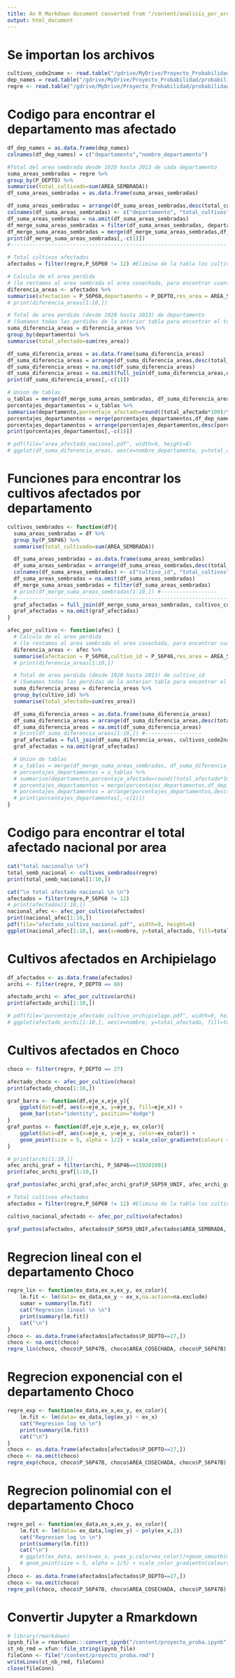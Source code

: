 ```yaml
---
title: An R Markdown document converted from "/content/analisis_por_areas.ipynb"
output: html_document
---
```

# Se importan los archivos

```r
cultivos_code2name <- read.table("/gdrive/MyDrive/Proyecto_Probabilidad/probabilidad/equivalencias_cultivos_code.csv", sep=",", header=TRUE)
dep_names = read.table("/gdrive/MyDrive/Proyecto_Probabilidad/probabilidad/codigo_depto_a_nombre.csv",sep=",", header=TRUE)
regre <- read.table("/gdrive/MyDrive/Proyecto_Probabilidad/probabilidad/cultivos_nacional_filtrado.csv", sep=",", header=TRUE)
```

# Codigo para encontrar el departamento mas afectado

```r
df_dep_names = as.data.frame(dep_names)
colnames(df_dep_names) = c("departamento","nombre_departamento")

#Total del area sembrada desde 1920 hasta 2013 de cada departamento
suma_areas_sembradas = regre %>%
group_by(P_DEPTO) %>%
summarise(total_cultivado=sum(AREA_SEMBRADA))
df_suma_areas_sembradas = as.data.frame(suma_areas_sembradas)

df_suma_areas_sembradas = arrange(df_suma_areas_sembradas,desc(total_cultivado))
colnames(df_suma_areas_sembradas) <- c("departamento", "total_cultivos")
df_suma_areas_sembradas = na.omit(df_suma_areas_sembradas)
df_merge_suma_areas_sembradas = filter(df_suma_areas_sembradas, departamento != 63)
df_merge_suma_areas_sembradas = merge(df_merge_suma_areas_sembradas,df_dep_names,by="departamento")
print(df_merge_suma_areas_sembradas[,-c(1)])
#---------------------------------------------------------------------

# Total cultivos afectados
afectados = filter(regre,P_S6P60 != 12) #Elimina de la tabla los cultivos que no fueron afectados

# Calculo de el area perdida 
# (le restamos al area sembrada el area cosechada, para encontrar cuanto se perdio en cada reporte)
diferencia_areas <- afectados %>%
summarise(afectacion = P_S6P60,departamento = P_DEPTO,res_area = AREA_SEMBRADA-AREA_COSECHADA)
# print(diferencia_areas[1:10,])

# Total de area perdida (desde 1920 hasta 2013) de departamento 
# (Sumamos todas las perdidas de la anterior tabla para encontrar el total de area perdida)
suma_diferencia_areas = diferencia_areas %>%
group_by(departamento) %>%
summarise(total_afectado=sum(res_area))

df_suma_diferencia_areas = as.data.frame(suma_diferencia_areas)
df_suma_diferencia_areas = arrange(df_suma_diferencia_areas,desc(total_afectado))
df_suma_diferencia_areas = na.omit(df_suma_diferencia_areas)
df_suma_diferencia_areas = na.omit(full_join(df_suma_diferencia_areas,df_dep_names,by="departamento"))
print(df_suma_diferencia_areas[,-c(1)])

# Union de tablas
u_tablas = merge(df_merge_suma_areas_sembradas, df_suma_diferencia_areas, by = "departamento")
porcentajes_departamentos = u_tablas %>%
summarise(departamento,porcentaje_afectado=round((total_afectado*100)/total_cultivos, digits=5))
porcentajes_departamentos = merge(porcentajes_departamentos,df_dep_names[-c(19),],by="departamento")
porcentajes_departamentos = arrange(porcentajes_departamentos,desc(porcentaje_afectado))
print(porcentajes_departamentos[,-c(1)])

# pdf(file="area_afectada_nacional.pdf", width=9, height=8)
# ggplot(df_suma_diferencia_areas, aes(x=nombre_departamento, y=total_afectado, fill=total_afectado))+geom_bar(stat="identity")+ coord_flip()+labs(colors="Area afectada\n",x = "Departamento", y = "Area afectada", title = "Area de los cultivos de los departamentos afectados")
```

# Funciones para encontrar los cultivos afectados por departamento

```r
cultivos_sembrados <- function(df){
  suma_areas_sembradas = df %>%
  group_by(P_S6P46) %>%
  summarise(total_cultivado=sum(AREA_SEMBRADA))

  df_suma_areas_sembradas = as.data.frame(suma_areas_sembradas)
  df_suma_areas_sembradas = arrange(df_suma_areas_sembradas,desc(total_cultivado))
  colnames(df_suma_areas_sembradas) <- c("cultivo_id", "total_cultivos")
  df_suma_areas_sembradas = na.omit(df_suma_areas_sembradas)
  df_merge_suma_areas_sembradas = filter(df_suma_areas_sembradas)
  # print(df_merge_suma_areas_sembradas[1:10,]) #------------------
  #---------------------------------------------------------------------
  graf_afectadas = full_join(df_merge_suma_areas_sembradas, cultivos_code2name, by="cultivo_id")
  graf_afectadas = na.omit(graf_afectadas)
}

afec_por_cultivo <- function(afec) {
  # Calculo de el area perdida
  # (le restamos al area sembrada el area cosechada, para encontrar cuanto se perdio en cada reporte)
  diferencia_areas <- afec %>%
  summarise(afectacion = P_S6P60,cultivo_id = P_S6P46,res_area = AREA_SEMBRADA-AREA_COSECHADA)
  # print(diferencia_areas[1:10,])

  # Total de area perdida (desde 1920 hasta 2013) de cultivo_id
  # (Sumamos todas las perdidas de la anterior tabla para encontrar el total de area perdida)
  suma_diferencia_areas = diferencia_areas %>%
  group_by(cultivo_id) %>%
  summarise(total_afectado=sum(res_area))

  df_suma_diferencia_areas = as.data.frame(suma_diferencia_areas)
  df_suma_diferencia_areas = arrange(df_suma_diferencia_areas,desc(total_afectado))
  df_suma_diferencia_areas = na.omit(df_suma_diferencia_areas)
  # print(df_suma_diferencia_areas[1:10,]) #------------------
  graf_afectadas = full_join(df_suma_diferencia_areas, cultivos_code2name, by="cultivo_id")
  graf_afectadas = na.omit(graf_afectadas)

  # Union de tablas
  # u_tablas = merge(df_merge_suma_areas_sembradas, df_suma_diferencia_areas, by = "departamento")
  # porcentajes_departamentos = u_tablas %>%
  # summarise(departamento,porcentaje_afectado=round((total_afectado*100)/total_cultivos, digits=5))
  # porcentajes_departamentos = merge(porcentajes_departamentos,df_dep_names[-c(19),],by="departamento")
  # porcentajes_departamentos = arrange(porcentajes_departamentos,desc(porcentaje_afectado))
  # print(porcentajes_departamentos[,-c(1)])
}
```

# Codigo para encontrar el total afectado nacional por area

```r
cat("total nacional\n \n")
total_semb_nacional <- cultivos_sembrados(regre)
print(total_semb_nacional[1:10,])

cat("\n total afectado nacional \n \n")
afectados = filter(regre,P_S6P60 != 12)
# print(afectados[1:10,])
nacional_afec <- afec_por_cultivo(afectados)
print(nacional_afec[1:10,])
pdf(file="afectado_cultivo_nacional.pdf", width=9, height=8)
ggplot(nacional_afec[1:10,], aes(x=nombre, y=total_afectado, fill=total_afectado))+geom_bar(stat="identity")+ coord_flip()+labs(colors="Area afectada\n",x = "Cultivo", y = "Area afectada", title = "Top 10 cultivos mas afectados por area nacional")
```

# Cultivos afectados en Archipielago

```r
df_afectados <- as.data.frame(afectados)
archi <- filter(regre, P_DEPTO == 88)

afectado_archi <- afec_por_cultivo(archi)
print(afectado_archi[1:10,])

# pdf(file="porcentaje_afectado_cultivo_archipielago.pdf", width=9, height=8)
# ggplot(afectado_archi[1:10,], aes(x=nombre, y=total_afectado, fill=total_afectado))+geom_bar(stat="identity")+ coord_flip()+labs(colors="Porcentaje afectado\n",x = "Cultivo", y = "Porcentaje afectado", title = "Top 10 cultivos mas afectados por area Archipielago")
```



# Cultivos afectados en Choco

```r
choco <- filter(regre, P_DEPTO == 27)

afectado_choco <- afec_por_cultivo(choco)
print(afectado_choco[1:10,])
```

```r
graf_barra <- function(df,eje_x,eje_y){
    ggplot(data=df, aes(x=eje_x, y=eje_y, fill=eje_x)) + 
    geom_bar(stat="identity", position="dodge")
}
graf_puntos <- function(df,eje_x,eje_y, ex_color){
    ggplot(data=df, aes(x=eje_x, y=eje_y, color=ex_color)) + 
    geom_point(size = 5, alpha = 1/2) + scale_color_gradientn(colours = rainbow(12))
}
```

```r
# print(archi[1:10,])
afec_archi_graf = filter(archi, P_S6P46==159201001)
print(afec_archi_graf[1:10,])

graf_puntos(afec_archi_graf,afec_archi_graf$P_S6P59_UNIF, afec_archi_graf$AREA_COSECHADA, afec_archi_graf$P_S6P60)+labs(x="x", y="y", color="afec\n", title="Regre")
```

```r
# Total cultivos afectados
afectados = filter(regre,P_S6P60 != 12) #Elimina de la tabla los cultivos que no fueron afectados

cultivo_nacional_afectado <- afec_por_cultivo(afectados)
```

```r
graf_puntos(afectados, afectados$P_S6P59_UNIF,afectados$AREA_SEMBRADA, afectados$P_S6P60)+labs(x="x", y="y", color="afec\n", title="Regre")
```

# Regrecion lineal con el departamento Choco

```r
regre_lin <- function(ex_data,ex_x,ex_y, ex_color){
    lm.fit <- lm(data= ex_data,ex_y ~ ex_x,na.action=na.exclude)
    sumar = summary(lm.fit)
    cat("Regresion lineal \n \n")
    print(summary(lm.fit))
    cat("\n")
}
choco <- as.data.frame(afectados[afectados$P_DEPTO==27,])
choco <- na.omit(choco)
regre_lin(choco, choco$P_S6P47B, choco$AREA_COSECHADA, choco$P_S6P47B)
```

# Regrecion exponencial con el departamento Choco

```r
regre_exp <- function(ex_data,ex_x,ex_y, ex_color){
    lm.fit <- lm(data= ex_data,log(ex_y) ~ ex_x)
    cat("Regresion log \n \n")
    print(summary(lm.fit))
    cat("\n")
}
choco <- as.data.frame(afectados[afectados$P_DEPTO==27,])
choco <- na.omit(choco)
regre_exp(choco, choco$P_S6P47B, choco$AREA_COSECHADA, choco$P_S6P47B)
```

# Regrecion polinomial con el departamento Choco

```r
regre_pol <- function(ex_data,ex_x,ex_y, ex_color){
    lm.fit <- lm(data= ex_data,log(ex_y) ~ poly(ex_x,2))
    cat("Regresion log \n \n")
    print(summary(lm.fit))
    cat("\n")
    # ggplot(ex_data, aes(x=ex_x, y=ex_y,color=ex_color))+geom_smooth(method="exp", colour = "red")+ 
    # geom_point(size = 5, alpha = 1/5) + scale_color_gradientn(colours = rainbow(6))
}
choco <- as.data.frame(afectados[afectados$P_DEPTO==27,])
choco <- na.omit(choco)
regre_pol(choco, choco$P_S6P47B, choco$AREA_COSECHADA, choco$P_S6P47B)
```

# Convertir Jupyter a Rmarkdown

```r
# library(rmarkdown)
ipynb_file = rmarkdown:::convert_ipynb("/content/proyecto_proba.ipynb")
st_nb_rmd = xfun::file_string(ipynb_file)
fileConn <- file("/content/proyecto_proba.rmd")
writeLines(st_nb_rmd, fileConn)
close(fileConn)
```

